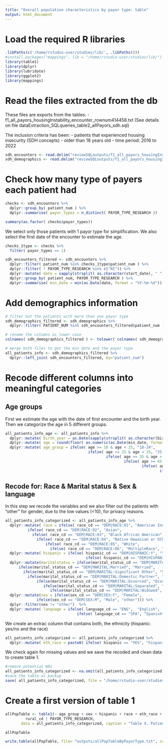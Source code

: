 ```yaml
---
title: "Overall population characteristics by payor type: table"
output: html_document
---
```


# Load the required R libraries
```r
.libPaths(c('/home/rstudio-user/studies/lib/', .libPaths()))
#install.packages("mappings", lib = "/home/rstudio-user/studies/lib/")
library(table1)
library(dplyr)
library(lubridate)
library(ggplot2)
library(mappings)
```

# Read the files extracted from the db
These files are exports from the tables:
- f1_all_payors_housingInstability_encounter_rownum414458.txt
(See details on file dataExtraction_SQLqueries_table2_allPayors_sdh.sql)

The inclusion criteria has been:
- patients that experienced housing insecurity (SDH concepts)
- older than 18 years old
- time period: 2016 to 2022
```r
sdh_encounters <- read.delim("reviewSQLoutputs/f1_all_payors_housingInstability_encounter_rownum414458.txt", header = TRUE, sep = ",")
sdh_demographics <- read.delim("reviewSQLoutputs/f1_all_payors_housingInstability_demographics_rownum122212.txt", header = TRUE, sep = ",")
```

# Check how many type of payers each patient had
```r
checks <- sdh_encounters %>%
  dplyr::group_by( patient_num ) %>%
  dplyr::summarise( payor_types = n_distinct( PAYOR_TYPE_RESEARCH ))

summary(as.factor( checks$payor_types))
```

We select only those patients with 1 payor type for simplification. 
We also select the first date of the encounter to estimate the age. 
```r
checks_1type <- checks %>%
  filter( payor_types == 1)

sdh_encounters_filtered <- sdh_encounters %>%
  dplyr::filter( patient_num %in% checks_1type$patient_num ) %>%
  dplyr::filter( ! PAYOR_TYPE_RESEARCH %in% c("NI")) %>%
  dplyr::mutate( date = sapply(strsplit( as.character(start_date), " "), '[', 1)) %>%
  dplyr::group_by( patient_num, PAYOR_TYPE_RESEARCH ) %>%
  dplyr::summarise( min_date = min(as.Date(date, format = "%Y-%m-%d")))
```

# Add demographics information
```r
# filter out the patients with more than one payor type
sdh_demographics_filtered <- sdh_demographics %>%
  dplyr::filter( PATIENT_NUM %in% sdh_encounters_filtered$patient_num )

# rename the columns as lower case
colnames( sdh_demographics_filtered ) <- tolower( colnames( sdh_demographics_filtered ))

# merge both files to get the min date and the payor type
all_patients_info <- sdh_demographics_filtered %>%
  dplyr::left_join( sdh_encounters_filtered, by="patient_num")
```


# Recode different columns into meaningful categories

## Age groups
First we estimate the age with the date of first encounter and the birth year. 
Then we categorize the age in 5 different groups. 
```r
all_patients_info_age <- all_patients_info %>%
  dplyr::mutate( birth_year = as.Date(sapply(strsplit( as.character(birth_date), " "), "[", 1), format = "%Y-%m-%d")) %>%
  dplyr::mutate( age = round(floor( as.numeric(as.Date(min_date, format = "%Y-%m-%d")) - as.numeric(as.Date(birth_year, format = "%Y-%m-%d")))/365.25)) %>%
  dplyr::mutate( age_group = ifelse( age >= 18 & age < 25, "18-24", 
                                     ifelse( age >= 25 & age < 35, "25-34", 
                                             ifelse( age >= 35 & age < 45, "35-44", 
                                                     ifelse( age >= 45 & age < 65, "45-64", 
                                                             ifelse( age >= 45 & age < 65, "45-64", 
                                                                     ifelse( age >= 65, "65+ over", "other")))) )))
```

## Recode for: Race & Marital status & Sex & language
In this step we recode the variables and we also filter out the patients with "other" for gender, due to the low values (<10), for privacy reasons. 

```r
all_patients_info_categorized <- all_patients_info_age %>%
  dplyr::mutate( race = ifelse( race_cd == "DEM|RACE:01", "American Indian Alaskan Native",   
          ifelse( race_cd == "DEM|RACE:02", "Asian",
            ifelse( race_cd == "DEM|RACE:03", "Black African American",
              ifelse( race_cd == "DEM|RACE:04", "Native Hawaiian or Other Pacific Islander",
                  ifelse( race_cd == "DEM|RACE:05", "White",
                    ifelse( race_cd == "DEM|RACE:06", "MultipleRace", "other"))))))) %>%
  dplyr::mutate( hispanic = ifelse( hispanic_cd == "DEM|HISPANIC:Y", "YES",   
                                    ifelse( hispanic_cd == "DEM|HISPANIC:N", "NO", "other"))) %>%
  dplyr::mutate(maritalstatus = ifelse(marital_status_cd == "DEM|MARITAL:Single", "Single", 
      ifelse(marital_status_cd == "DEM|MARITAL:Married", "Married",
        ifelse(marital_status_cd == "DEM|MARITAL:Significant Other", "Significant Other",
          ifelse(marital_status_cd == "DEM|MARITAL:Domestic Partner", "Significant Other",
              ifelse(marital_status_cd == "DEM|MARITAL:Divorced", "Divorced",
                 ifelse(marital_status_cd == "DEM|MARITAL:Separated", "Separated", 
                    ifelse(marital_status_cd == "DEM|MARITAL:Widowed", "Widowed", "other")))))))) %>%
  dplyr::mutate(sex = ifelse(sex_cd == "DEM|SEX:F", "Female", 
              ifelse(sex_cd == "DEM|SEX:M", "Male", "other"))) %>%
  dplyr::filter(sex != "other")  %>%
  dplyr::mutate( language = ifelse( language_cd == "ENG",  "English", 
                                ifelse( language_cd == "SPA", "Spanish", "other")))
```

We create an extrac column that contains both, the ethnicity (hispanic: yes/no and the race)
```r
all_patients_info_categorized <- all_patients_info_categorized %>%
  dplyr::mutate( eth_race = paste0( ifelse( hispanic == "YES", "hispanic", ifelse(hispanic== "NO", "Non-Hispanic", "Other")), " ", race ))
```

We check again for missing values and we save the recoded and clean data to create table 1. 
```r
#remove potential NAs
all_patients_info_categorized <- na.omit(all_patients_info_categorized)
#save the table as backup
save( all_patients_info_categorized, file = "/home/rstudio-user/studies/Research-Fellowship-jovita-murillo/all_patients_info_categorized.RData")
```

# Create a first version of table 1
```r
allPopTable <- table1(~ age_group + sex + hispanic + race + eth_race + language + current_fpl_cd + homeless_cd + maritalstatus + 
         rural_cd | PAYOR_TYPE_RESEARCH, 
       data = all_patients_info_categorized, caption = "Table X. Patients with housing insecurity: description by payor type")

allPopTable

write.table(allPopTable, file= "outputs/allPopTableByPayorType.txt", col.names = TRUE, row.names = TRUE, sep = "\t", quote = FALSE)

```

